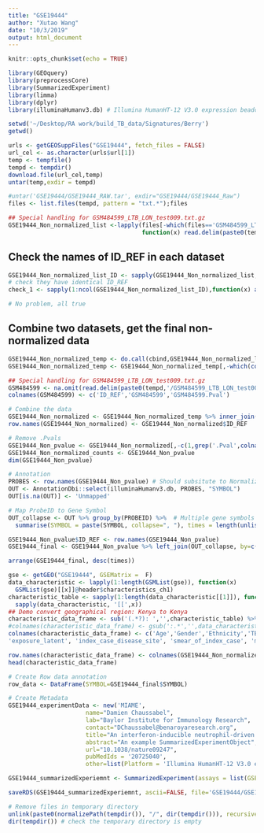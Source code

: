 ```yaml
---
title: "GSE19444"
author: "Xutao Wang"
date: "10/3/2019"
output: html_document
---
```


```r
knitr::opts_chunk$set(echo = TRUE)
```

```r
library(GEOquery)
library(preprocessCore)
library(SummarizedExperiment)
library(limma)
library(dplyr)
library(illuminaHumanv3.db) # Illumina HumanHT-12 V3.0 expression beadchip
```

```r
setwd('~/Desktop/RA work/build_TB_data/Signatures/Berry')
getwd()

urls <- getGEOSuppFiles("GSE19444", fetch_files = FALSE)
url_cel <- as.character(urls$url[1])
temp <- tempfile()
tempd <- tempdir()
download.file(url_cel,temp)
untar(temp,exdir = tempd)

#untar('GSE19444/GSE19444_RAW.tar', exdir="GSE19444/GSE19444_Raw")
files <- list.files(tempd, pattern = "txt.*");files

## Special handling for GSM484599_LTB_LON_test009.txt.gz
GSE19444_Non_normalized_list <-lapply(files[-which(files=='GSM484599_LTB_LON_test009.txt.gz')],
                                      function(x) read.delim(paste0(tempd,'/',x),  header=TRUE, col.names = c('ID_REF',gsub('_.*','',x),paste0(gsub('_.*','',x),'.Pval')), stringsAsFactors = FALSE))

```

## Check the names of ID_REF in each dataset
```r
GSE19444_Non_normalized_list_ID <- sapply(GSE19444_Non_normalized_list, function(x) x[,1]) %>% data.frame()
# check they have identical ID_REF
check_1 <- sapply(1:ncol(GSE19444_Non_normalized_list_ID),function(x) all(GSE19444_Non_normalized_list_ID[,1]==GSE19444_Non_normalized_list_ID[,x]));check_1

# No problem, all true
```

## Combine two datasets, get the final non-normalized data
```r
GSE19444_Non_normalized_temp <- do.call(cbind,GSE19444_Non_normalized_list) 
GSE19444_Non_normalized_temp <- GSE19444_Non_normalized_temp[,-which(colnames(GSE19444_Non_normalized_temp)=='ID_REF')[-1]]

## Special handling for GSM484599_LTB_LON_test009.txt.gz
GSM484599 <- na.omit(read.delim(paste0(tempd,'/GSM484599_LTB_LON_test009.txt.gz'), stringsAsFactors = FALSE))
colnames(GSM484599) <- c('ID_REF','GSM484599','GSM484599.Pval')

# Combine the data
GSE19444_Non_normalized <- GSE19444_Non_normalized_temp %>% inner_join(GSM484599, by= c('ID_REF'="ID_REF")) %>% data.frame()
row.names(GSE19444_Non_normalized) <- GSE19444_Non_normalized$ID_REF
```


```r
# Remove .Pvals
GSE19444_Non_pvalue <- GSE19444_Non_normalized[,-c(1,grep('.Pval',colnames(GSE19444_Non_normalized)))]
GSE19444_Non_normalized_counts <- GSE19444_Non_pvalue
dim(GSE19444_Non_pvalue)
```

```r
# Annotation
PROBES <- row.names(GSE19444_Non_pvalue) # Should subsitute to Normalized file???
OUT <- AnnotationDbi::select(illuminaHumanv3.db, PROBES, "SYMBOL")
OUT[is.na(OUT)] <- 'Unmapped'

# Map ProbeID to Gene Symbol 
OUT_collapse <- OUT %>% group_by(PROBEID) %>%  # Multiple gene symbols map to the same ProbeID
  summarise(SYMBOL = paste(SYMBOL, collapse=", "), times = length(unlist(strsplit(SYMBOL, ",")))) 

GSE19444_Non_pvalue$ID_REF <- row.names(GSE19444_Non_pvalue)
GSE19444_final <- GSE19444_Non_pvalue %>% left_join(OUT_collapse, by=c('ID_REF' = "PROBEID")) %>% as_tibble()

arrange(GSE19444_final, desc(times))
```

```r
gse <- getGEO("GSE19444", GSEMatrix =  F)
data_characteristic <- lapply(1:length(GSMList(gse)), function(x)  
  GSMList(gse)[[x]]@header$characteristics_ch1)
characteristic_table <- sapply(1:length(data_characteristic[[1]]), function(x) 
  sapply(data_characteristic, '[[',x)) 
## Demo convert geographical region: Kenya to Kenya
characteristic_data_frame <- sub('(.*?): ','',characteristic_table) %>% DataFrame()
#colnames(characteristic_data_frame) <- gsub(':.*','',data_characteristic[[1]])
colnames(characteristic_data_frame) <- c('Age','Gender','Ethnicity','TBStatus','GeographicalRegion','BcgVaccinated','BirthRegion','TST',
'exposure_latent', 'index_case_disease_site', 'smear_of_index_case', 'modal_x_ray_grade','SputumSmearStatus','sputum_culture', 'bal_smear', 'bal_culture','isolate_sensitivity')

row.names(characteristic_data_frame) <- colnames(GSE19444_Non_normalized_counts)
head(characteristic_data_frame)
```

```r
# Create Row data annotation
row_data <- DataFrame(SYMBOL=GSE19444_final$SYMBOL)

# Create Metadata
GSE19444_experimentData <- new('MIAME',
                      name="Damien Chaussabel",
                      lab="Baylor Institute for Immunology Research",
                      contact="DChaussabel@benaroyaresearch.org",
                      title="An interferon-inducible neutrophil-driven blood transcriptional signature in human tuberculosis",
                      abstract="An example SummarizedExperimentObject",
                      url="10.1038/nature09247",
                      pubMedIds = '20725040',
                      other=list(Platform = 'Illumina HumanHT-12 V3.0 expression beadchip'))

GSE19444_summarizedExperiemnt <- SummarizedExperiment(assays = list(GSEGSE19444_Non_normalized_counts= as.matrix(GSE19444_Non_normalized_counts)), colData = characteristic_data_frame, rowData = row_data, metadata = list(GSE19444_experimentData)); GSE19444_summarizedExperiemnt

```

```r
saveRDS(GSE19444_summarizedExperiemnt, ascii=FALSE, file='GSE19444/GSE19444_summarizedExperiemnt.RDS')

# Remove files in temporary directory
unlink(paste0(normalizePath(tempdir()), "/", dir(tempdir())), recursive = TRUE)
dir(tempdir()) # check the temporary directory is empty
```
